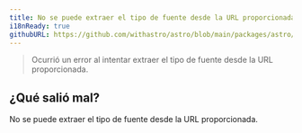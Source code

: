 ```yaml
---
title: No se puede extraer el tipo de fuente desde la URL proporcionada.
i18nReady: true
githubURL: https://github.com/withastro/astro/blob/main/packages/astro/src/core/errors/errors-data.ts
---
```


> Ocurrió un error al intentar extraer el tipo de fuente desde la URL proporcionada.

## ¿Qué salió mal?
No se puede extraer el tipo de fuente desde la URL proporcionada.
